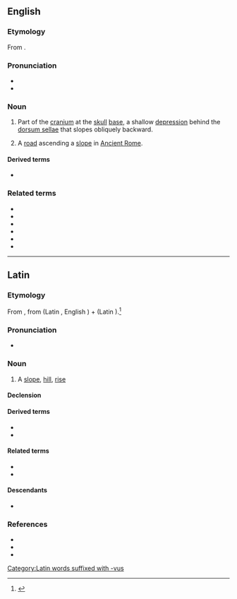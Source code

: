 ==English==
{{wikipedia|Clivus (anatomy)}}

===Etymology===
{{root|en|ine-pro|*ḱley-}}
From {{der|en|la|clīvus||slope, hill}}.

===Pronunciation===
* {{IPA|en|/ˈklaɪvəs/}}
* {{hyphenation|en|cli|vus}}

===Noun===
{{en-noun|clivi}}

# {{lb|en|anatomy}} Part of the [[cranium]] at the [[skull]] [[base]], a shallow [[depression]] behind the [[dorsum sellae]] that slopes obliquely backward.
# {{lb|en|historical}} A [[road]] ascending a [[slope]] in [[Ancient Rome]].

====Derived terms====
* {{l|en|clival}}

===Related terms===
* {{l|en|climate}}
* {{l|en|climax}}
* {{l|en|clinic}}
* {{l|en|clinoid}}
* {{l|en|decline}}
* {{l|en|incline}}

----

==Latin==

===Etymology===
{{root|la|ine-pro|*ḱley-}}
From {{der|la|ine-pro|*ḱleywós}}, from {{der|la|ine-pro|*ḱley-||to lean}} (Latin {{m|la|clīnō}}, English {{m|en|lean}}) + {{m|ine-pro|*-wós}} (Latin {{m|la|-vus}}).<ref>{{R:Online Etymology Dictionary|declivity}}</ref>

===Pronunciation===
* {{la-IPA|clīvus|eccl=1}}

===Noun===
{{la-noun|clīvus<2>}}

# A [[slope]], [[hill]], [[rise]]

====Declension====
{{la-ndecl|clīvus<2>}}

====Derived terms====
* {{l|la|clīvōsus}}
* {{l|la|clīvulus}}

====Related terms====
* {{l|la|clīnātus}}
* {{l|la|clīnō}}

====Descendants====
* {{desc|en|clivus}}

===References===
* {{R:L&S}}
* {{R:Elementary Lewis}}
* {{R:Gaffiot}}
<references/>

{{C|la|Landforms}}

[[Category:Latin words suffixed with -vus]]